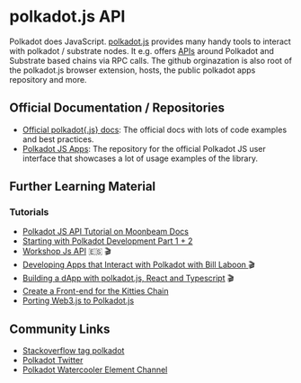 
# polkadot.js API

Polkadot does JavaScript. [polkadot.js](https://github.com/polkadot-js) provides many handy tools to interact with polkadot / substrate nodes. 
It e.g. offers [APIs](https://github.com/polkadot-js/api) around Polkadot and Substrate based chains via RPC calls. The github orginazation is also root of the polkadot.js browser extension,
hosts, the public polkadot apps repository and more.

## Official Documentation / Repositories

- [Official polkadot{.js} docs](https://polkadot.js.org/docs/): The official docs with lots of code examples and best practices.
- [Polkadot JS Apps](https://github.com/polkadot-js/apps): The repository for the official Polkadot JS user interface that showcases a lot of usage examples of the library.

## Further Learning Material

### Tutorials

- [Polkadot JS API Tutorial on Moonbeam Docs](https://docs.moonbeam.network/builders/build/substrate-api/polkadot-js-api/) <Tag name="beginner" />
- [Starting with Polkadot Development Part 1 + 2](https://medium.com/coinmonks/starting-with-polkadot-development-92bba9c993ec) <Tag name="beginner" />
- [Workshop Js API](https://www.youtube.com/watch?v=ONjX205jyyc) 🇪🇸 🎬 <Tag name="intermediate" />
- [Developing Apps that Interact with Polkadot with Bill Laboon ](https://www.youtube.com/watch?v=hnJtWTkNjqg) 🎬 <Tag name="beginner" />
- [Building a dApp with polkadot.js, React and Typescript](https://www.youtube.com/watch?v=y7Jj1pLszNc&list=PLIHT2Jhq922aCYrmDdy4js0ioQdNeAqtb&index=1) 🎬 <Tag name="beginner" />
- [Create a Front-end for the Kitties Chain](https://doc.deepernetwork.org/tutorials/v3/kitties/pt2/) <Tag name="intermediate" />
- [Porting Web3.js to Polkadot.js](https://www.shawntabrizi.com/substrate/porting-web3-js-to-polkadot-js/) <Tag name="intermediate" />

## Community Links
- [Stackoverflow tag polkadot](https://stackoverflow.com/questions/tagged/polkadot)
- [Polkadot Twitter](https://twitter.com/Polkadot)
- [Polkadot Watercooler Element Channel](https://matrix.to/#/#polkadot-watercooler:parity.io)